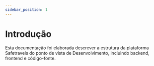 ```yaml
---
sidebar_position: 1
---
```


# Introdução

Esta documentação foi elaborada descrever a estrutura da plataforma Safetravels do ponto de vista de Desenvolvimento, incluindo backend, frontend e código-fonte.